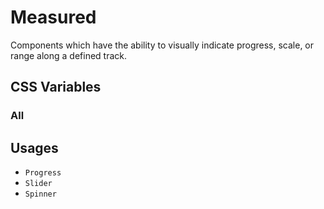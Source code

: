 
<Meta title="Documentation/Styles and Theming/Characteristics/Measured" />

# Measured

Components which have the ability to visually indicate progress, scale, or range along a defined track.

## CSS Variables

### All

<Canvas>
  <Story name="All">
    <DocGrid>
      <ColorBlock colorVar="--uitk-measured-fill" />
      <ColorBlock colorVar="--uitk-measured-gradient-start" />
      <ColorBlock colorVar="--uitk-measured-gradient-stop" />
      <ColorBlock colorVar="--uitk-measured-border-color" />
      <FontSizeBlock fontSize="--uitk-measured-font-size-low" />
      <FontSizeBlock fontSize="--uitk-measured-font-size-medium" />
      <FontSizeBlock fontSize="--uitk-measured-font-size-high" />
    </DocGrid>
  </Story>
</Canvas>

## Usages

- `Progress`
- `Slider`
- `Spinner`
